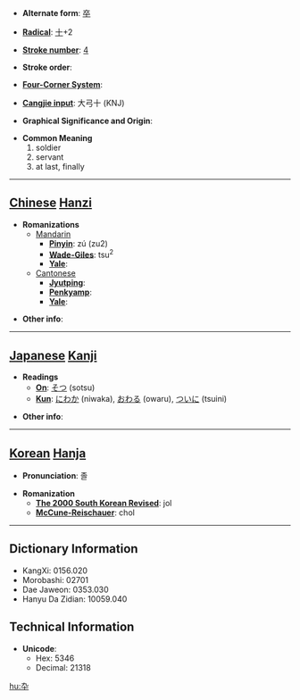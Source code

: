 * '''Alternate form''': [[卒]]

* '''[[Wiktionary:Chinese radical index| Radical]]''': [[Wiktionary:Chinese radical index 十|十]]+2

* '''[[Wiktionary:Chinese total strokes index|Stroke number]]''': [[Wiktionary:Chinese total strokes index 4|4]]

* '''Stroke order''': 

* '''[[Wiktionary:Chinese four corner index|Four-Corner System]]''': 

* '''[[Wiktionary:Chinese Cangjie index|Cangjie input]]''': 大弓十 (KNJ)

* '''Graphical Significance and Origin''': 

* '''Common Meaning'''
*#soldier
*# servant
*# at last, finally


----

== [[Chinese]] [[Hanzi]] ==

* '''Romanizations'''
** [[Mandarin]]
*** '''[[Pinyin]]''': zú (zu2)
*** '''[[Wade-Giles]]''': tsu<sup>2</sup>
*** '''[[Yale]]''': 
**[[Cantonese]]
***'''[[Jyutping]]''':
***'''[[Penkyamp]]''': 
***'''[[Yale]]''': 

* '''Other info''': 

----

== [[Japanese]] [[Kanji]] ==

* '''Readings'''
** '''[[On]]''': [[そつ]] (sotsu)
** '''[[Kun]]''': [[にわか]] (niwaka), [[おわる]] (owaru), [[ついに]] (tsuini)

* '''Other info''':  

----

== [[Korean]] [[Hanja]] ==

* '''Pronunciation''': 졸

* '''Romanization'''
** '''[[The 2000 South Korean Revised Romanization|The 2000 South Korean Revised]]''': jol
** '''[[McCune-Reischauer]]''': chol

----

== Dictionary Information ==

* KangXi: 0156.020
* Morobashi: 02701
* Dae Jaweon: 0353.030
* Hanyu Da Zidian: 10059.040

== Technical Information ==

* '''Unicode''':
** Hex: 5346
** Decimal: 21318

[[hu:卆]]